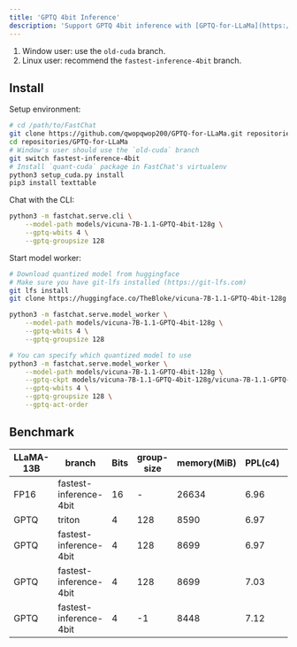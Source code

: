 ```yaml
---
title: 'GPTQ 4bit Inference'
description: 'Support GPTQ 4bit inference with [GPTQ-for-LLaMa](https://github.com/qwopqwop200/GPTQ-for-LLaMa).'
---
```


1. Window user: use the `old-cuda` branch.
2. Linux user: recommend the `fastest-inference-4bit` branch.

## Install

Setup environment:
```bash
# cd /path/to/FastChat
git clone https://github.com/qwopqwop200/GPTQ-for-LLaMa.git repositories/GPTQ-for-LLaMa
cd repositories/GPTQ-for-LLaMa
# Window's user should use the `old-cuda` branch
git switch fastest-inference-4bit
# Install `quant-cuda` package in FastChat's virtualenv
python3 setup_cuda.py install
pip3 install texttable
```

Chat with the CLI:
```bash
python3 -m fastchat.serve.cli \
    --model-path models/vicuna-7B-1.1-GPTQ-4bit-128g \
    --gptq-wbits 4 \
    --gptq-groupsize 128
```

Start model worker:
```bash
# Download quantized model from huggingface
# Make sure you have git-lfs installed (https://git-lfs.com)
git lfs install
git clone https://huggingface.co/TheBloke/vicuna-7B-1.1-GPTQ-4bit-128g models/vicuna-7B-1.1-GPTQ-4bit-128g

python3 -m fastchat.serve.model_worker \
    --model-path models/vicuna-7B-1.1-GPTQ-4bit-128g \
    --gptq-wbits 4 \
    --gptq-groupsize 128

# You can specify which quantized model to use
python3 -m fastchat.serve.model_worker \
    --model-path models/vicuna-7B-1.1-GPTQ-4bit-128g \
    --gptq-ckpt models/vicuna-7B-1.1-GPTQ-4bit-128g/vicuna-7B-1.1-GPTQ-4bit-128g.safetensors \
    --gptq-wbits 4 \
    --gptq-groupsize 128 \
    --gptq-act-order
```

## Benchmark

| LLaMA-13B | branch                 | Bits | group-size | memory(MiB) | PPL(c4) | Median(s/token) | act-order | speed up |
| --------- | ---------------------- | ---- | ---------- | ----------- | ------- | --------------- | --------- | -------- |
| FP16      | fastest-inference-4bit | 16   | -          | 26634       | 6.96    | 0.0383          | -         | 1x       |
| GPTQ      | triton                 | 4    | 128        | 8590        | 6.97    | 0.0551          | -         | 0.69x    |
| GPTQ      | fastest-inference-4bit | 4    | 128        | 8699        | 6.97    | 0.0429          | true      | 0.89x    |
| GPTQ      | fastest-inference-4bit | 4    | 128        | 8699        | 7.03    | 0.0287          | false     | 1.33x    |
| GPTQ      | fastest-inference-4bit | 4    | -1         | 8448        | 7.12    | 0.0284          | false     | 1.44x    |
